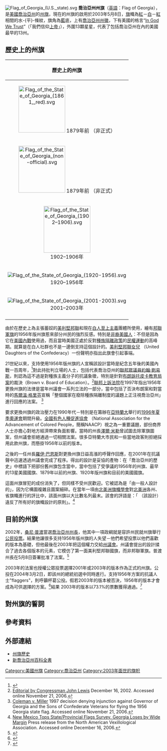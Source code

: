 {{noteta|G1=US}}
[[File:Flag_of_Georgia_(U.S._state).svg|thumb]]
'''喬治亞州州旗'''（[[英語|英語]]：Flag of Georgia），是[[美國|美國]][[喬治亞州|喬治亞州]]的[[州旗|州旗]]，現在的州旗的啟用於2003年5月8日，[[旗|旗]]幟為[[紅|紅]]－[[白|白]]－[[紅|紅]]相間的水-{平}-條紋，旗角為[[藍|藍]]底，上有[[喬治亞州州徽|喬治亞州州徽]]，下有美國的格言“[[In_God_We_Trust|In God We Trust]]”（「我們信仰[[上帝|上帝]]」），外圍13顆星星，代表了包括喬治亞州在內的美國最早的13州。

== 歷史上的州旗 ==
{| class="toccolours" border="1" cellpadding="4" style="float: right; margin: 0 0 1em 1em; width: 20em; border-collapse: collapse; font-size: 95%; clear: right;"
!colspan=2 bgcolor=#eeeeee|歷史上的州旗
|-
| align=center | [[File:Flag_of_the_State_of_Georgia_(1861,_red).svg|150px]] 1879年前 （非正式）
| align=center |[[File:Flag_of_the_State_of_Georgia_(1879–1902).svg|150px]]<br /> 1879–1902年
|-
| align=center | [[File:Flag_of_the_State_of_Georgia_(non-official).svg|150px]] 1879年前 （非正式）
| align=center |[[File:Flag_of_the_State_of_Georgia_(1879–1902).svg|150px]]<br /> 1879–1902年
|-
| align=center |[[File:Flag_of_the_State_of_Georgia_(1902–1906).svg|150px]]<br /> 1902–1906年
| align=center | [[File:Flag_of_the_State_of_Georgia_(1906–1920).svg|150px]] <br /> 1906–1920年
|-
| align=center | [[File:Flag_of_the_State_of_Georgia_(1920-1956).svg|border]] <br /> 1920–1956年
| align=center | [[File:Flag_of_the_State_of_Georgia_(1956-2001).svg|border]] <br /> 1956–2001年
|-
| align=center | [[File:Flag_of_the_State_of_Georgia_(2001-2003).svg|border]] <br /> 2001–2003年
| align=center | [[File:Flag_of_Georgia_(U.S._state).svg|border]] <br /> 2003年至今
|-
|}

由於在歷史上為主張蓄奴的[[美利堅邦聯|美利堅邦聯]]和現在[[白人至上主義|白人至上主義]]團體所使用，繪有[[美利堅邦聯國旗|邦聯軍旗]]的1956年版州旗惹來部分州民的強烈反感。特別是[[非裔美國人|非裔美國人]]：不但是因為它在[[美國內戰|美國內戰]]使用過，而且當時美國正處於反對[[種族隔離政策|種族隔離政策]]的[[非裔美國人民權運動|民權運動]]的高峰期。就算是在白人社群也不是一邊倒支持這個設計的。[[美利堅邦聯女兒|美利堅邦聯女兒]] （United Daughters of the Confederacy）一份聲明亦指出此旗會引起事端。

21世紀以來，支持使用1956年版州旗的人宣稱該設計當時是紀念五年後的美國內戰一百周年，<ref>{{cite web |url=http://www.legis.state.ga.us/legis/2001_02/senate/research/STATEFLA.pdf |title=The State Flag of Georgia: The 1956 Change In Its Historical Context |accessdate=2007-10-07 |last=Azarian |first=Alexander |coauthors=Eden Fesshazion |date=2000-08 |format=PDF |publisher=Senate Research Office |deadurl=yes |archiveurl=https://web.archive.org/web/20071203143731/http://www.legis.state.ga.us/legis/2001_02/senate/research/STATEFLA.pdf |archivedate=2007-12-03 }}</ref>對此持批判立場的人士，包括代表喬治亞州的[[美國眾議院|聯邦眾議員]][[約翰·劉易斯|約翰·劉易斯]]，則認為這不過是對種族主義分子的抗議象徵，特別是針對[[布朗訴托皮卡教育局案|布朗訴托皮卡教育局案]]的裁決（Brown v. Board of Education）。<ref name=Lewis>[http://www.house.gov/johnlewis/oe_flag_lott.html Editorial by Congressman John Lewis] {{Wayback|url=http://www.house.gov/johnlewis/oe_flag_lott.html |date=20030412024230 }} December 16, 2002.  Accessed online November 21, 2006.</ref>[[聯邦上訴法院|聯邦上訴法院]]在1997年指出1956年更換州旗的法律是當年州議會一系列立法的一部分，當中包括了否決布朗案和對當時的[[馬爾溫·格里芬|馬爾溫·格里芬]]宣稱「整個國家在廢除種族隔離制度的議題上正注視喬治亞州」進行回應的法案。 <ref name=Coleman>[http://caselaw.lp.findlaw.com/scripts/getcase.pl?navby=search&case=/data2/circs/11th/968149opa.html Coleman v. Miller] {{Wayback|url=http://caselaw.lp.findlaw.com/scripts/getcase.pl?navby=search&case=%2Fdata2%2Fcircs%2F11th%2F968149opa.html |date=20060501205333 }} 1997 decision denying injunction against Governor of Georgia and the Sons of Confederate Veterans for flying the 1956 Georgia state flag.  Accessed online November 21, 2006.</ref>

要求更換州旗的政治壓力在1990年代－特別是在籌辦在[[亞特蘭大|亞特蘭大]]舉行的[[1996年夏季奧運會|1996年夏季奧運會]]期間升級。[[全國有色人種促進協會|全國有色人種促進協會]] （National Association for the Advancement of Colored People，簡稱NAACP）視之為一重要議題，部份商界人士亦擔心對地方經濟帶來負面影響。當時的州長[[澤爾·米勒|澤爾·米勒]]曾試圖去除軍旗圖案，但州議會拒絕通過一切相關法案。很多亞特蘭大市民和一些當地政客則拒絕採用此款州旗，而懸掛1956年以前的版本。 

之後的一任州長[[羅伊·巴恩斯|羅伊·巴恩斯]]對更換州旗日益高漲的呼聲作回應，在2001年在抗議聲中迅速透過州議會完成了程序。得出的設計是妥協的產物：在「喬治亞州的歷史」中標語下把部份舊州旗包含當中，當中包括了受爭議的1956年的州旗、最早的13星美國國旗、1879年以前的州旗、1920年版州旗和目前的美國國旗。

這面州旗冒犯的成份消失了，但同樣不受州民歡迎。它被認為是「由一般人設計的」，因为它構圖複雜且圖案細碎。在當年一項由[[北美洲旗幟學會|北美洲旗幟學會]]對[[北美洲|北美洲]]各州、省旗幟進行的評比中，該面州旗以大比數名列最末。該會的評語是：「 （該設計）違反了所有好的旗幟設計的原則」。<ref name=NAVA>[http://www.nava.org/Flag%20Design/State&Provincial%20Survey%202001/surveyresults.htm New Mexico Tops State/Provincial Flags Survey, Georgia Loses by Wide Margin] {{Wayback|url=http://www.nava.org/Flag%20Design/State%26Provincial%20Survey%202001/surveyresults.htm |date=20110606033347 }} Press release from the North American Vexillological Association.  Accessed online December 16, 2006.</ref>

== 目前的州旗 ==
2002年，[[桑尼·普渡|桑尼·普渡]]當選[[喬治亞州州長|喬治亞州州長]]，他其中一項政綱就是容許州民就州旗舉行[[公民投票|公民投票]]。結果他讓很多支持1956年版州旗的人失望－他們希望投票以他們喜歡的版本為基礎，但他最後在2003年把這個權力交給[[喬治亞州州議會|州議會]]。州議會提出的設計揉合了過去各個版本的元素，它模仿了第一面美利堅邦聯國旗，而非邦聯軍旗。普渡州長在5月8日簽署批准了法案。<ref>{{cite web |url=http://sos.georgia.gov/museum/html/georgia_state_flag_current.htm |title=Flags That Have Flown Over Georgia: The History of the Georgia State Flag - Georgia State Flag, Current |accessdate=2007-10-07 |date=2003 |publisher=Secretary of State of the State of Georgia |deadurl=yes |archiveurl=https://web.archive.org/web/20080916222439/http://sos.georgia.gov/museum/html/georgia_state_flag_current.htm |archivedate=2008-09-16 }}</ref> 

2003年的法案也授權公眾投票選擇2001年或2003年的版本作為正式的州旗。公投在2004年3月2日，即該州的總統初選中同時進行。支持1956年方案的抗議人士"flaggers"，則呼籲杯葛公投。假若2003年的版本被否決，1956年的版本才會成為可供選擇的方案。<ref>{{cite news | first= | last= | coauthors= | title=New state flag endorsed by Georgia governor, lawmakers | date=2003-04-04 | publisher=Associated Press | url=http://www.usatoday.com/news/nation/2003-04-04-georgia-flag_x.htm | work=USA Today | pages= | accessdate=2007-10-07 | language= | archive-date=2008-12-10 | archive-url=https://web.archive.org/web/20081210110435/http://www.usatoday.com/news/nation/2003-04-04-georgia-flag_x.htm | dead-url=no }}</ref>結果 2003年的版本以73.1%的票數獲得通過。<ref>{{cite web |url=http://sos.georgia.gov/elections/election_results/2004_0302/0000230.htm |title=Official Results of the March 2, 2004 Presidential Preference Primary and Statewide Special Referendum |accessdate=2007-10-07 |date=2004-07-07 |publisher=State of Georgia |archive-date=2012-03-18 |archive-url=https://web.archive.org/web/20120318114351/http://sos.georgia.gov/elections/election_results/2004_0302/0000230.htm |dead-url=yes }}</ref>

== 對州旗的誓詞 ==

{{cquote|I pledge allegiance to the Georgia Flag and to the principles for which it stands:  Wisdom, Justice, Moderation.<ref>{{cite news|first= |last= |coauthors= |title=Provisions of the Official Code of Georgia Annotated Relative to Georgia, U.S., and Confederate Flags |date=1999-12-19 |publisher=Carl Vinson Institute of Government, The University of Georgia |url=http://www.cviog.uga.edu/Projects/gainfo/flaglaw.htm |work= |pages= |accessdate=2007-10-07 |language= |deadurl=yes |archiveurl=https://web.archive.org/web/20070902220212/http://www.cviog.uga.edu/Projects/gainfo/flaglaw.htm |archivedate=2007-09-02 }}</ref><br /><center>我向喬治亞州州旗及其所代表之原則，即智慧、正義和中膺宣誓……</center>}}

== 參考資料 ==
{{reflist}}

== 外部連結 ==
* [https://web.archive.org/web/20070520112202/http://www.sos.state.ga.us/museum/html/georgia_flag_history.html 州旗歷史]
* [http://www.georgiaencyclopedia.org/nge/Article.jsp?id=h-2671&sug=y 新喬治亞州百科全書]{{Wayback|url=http://www.georgiaencyclopedia.org/nge/Article.jsp?id=h-2671&sug=y |date=20121021085253 }}
{{U.S. flags}}
{{Georgia}}

[[Category:美國州旗|Category:美國州旗]]
[[Category:喬治亞州|Category:喬治亞州]]
[[Category:2003年面世的旗帜|Category:2003年面世的旗帜]]